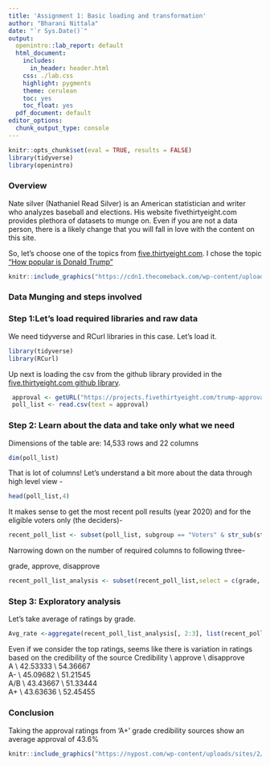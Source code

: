---
title: 'Assignment 1: Basic loading and transformation'
author: "Bharani Nittala"
date: "`r Sys.Date()`"
output:
  openintro::lab_report: default
  html_document:
    includes:
      in_header: header.html
    css: ./lab.css
    highlight: pygments
    theme: cerulean
    toc: yes
    toc_float: yes
  pdf_document: default
editor_options:
  chunk_output_type: console
---

```{r global_options, include=FALSE}
knitr::opts_chunk$set(eval = TRUE, results = FALSE)
library(tidyverse)
library(openintro)
```

### Overview

Nate silver (Nathaniel Read Silver) is an American statistician and writer who analyzes baseball and elections. His website fivethirtyeight.com provides plethora of datasets to munge on. Even if you are not a data person, there is a likely change that you will fall in love with the content on this site. 

So, let's choose one of the topics from [five.thirtyeight.com](https://data.fivethirtyeight.com/). I chose the topic ["How popular is Donald Trump"](https://projects.fivethirtyeight.com/trump-approval-ratings/) 

```{r fivethirtyeight, echo=FALSE, results="asis"}
knitr::include_graphics("https://cdn1.thecomeback.com/wp-content/uploads/sites/94/2018/04/FiveThirtyEight-April-17-2018-832x447.jpg")
```



### Data Munging and steps involved
### Step 1:Let's load required libraries and raw data

We need tidyverse and RCurl libraries in this case. Let's load it. 
```{r load-packages, message=FALSE}
library(tidyverse)
library(RCurl)
```


Up next is loading the csv from the github library provided in the  [five.thirtyeight.com github library](https://data.fivethirtyeight.com/).
```{r load-data, message=FALSE}
 approval <- getURL("https://projects.fivethirtyeight.com/trump-approval-data/approval_polllist.csv") 
 poll_list <- read.csv(text = approval)
```

### Step 2: Learn about the data and take only what we need

Dimensions of the table are:
14,533 rows and 22 columns
```{r dim poll_list}
dim(poll_list)
```


That is lot of columns! Let's understand a bit more about the data through high level view - 
```{r glimpse-data}
head(poll_list,4)
```



It makes sense to get the most recent poll results (year 2020) and for the eligible voters only (the deciders)- 
```{r recent"}
recent_poll_list <- subset(poll_list, subgroup == "Voters" & str_sub(startdate,-4) == "2020")
```


Narrowing down on the number of required columns to following three- 

grade, approve, disapprove
```{r required }
recent_poll_list_analysis <- subset(recent_poll_list,select = c(grade, approve, disapprove))
```


### Step 3: Exploratory analysis

Let's take average of ratings by grade. 

```{r average}
Avg_rate <-aggregate(recent_poll_list_analysis[, 2:3], list(recent_poll_list_analysis$grade), mean)
```

Even if we consider the top ratings, seems like there is variation in ratings based on the credibility of the source
Credibility \\    approve \\   disapprove <br/>
    A     \\      42.53333  \\ 54.36667 <br/>
    A-    \\      45.09682  \\ 51.21545 <br/>
   A/B    \\      43.43667  \\ 51.33444 <br/>
    A+    \\      43.63636  \\ 52.45455 <br/>


### Conclusion

Taking the approval ratings from 'A+' grade credibility sources show an average approval of 43.6%

```{r Trump, echo=FALSE, results="asis"}
knitr::include_graphics("https://nypost.com/wp-content/uploads/sites/2/2020/02/trump-gallup-56.jpg?quality=90&strip=all&w=618&h=410&crop=1")
```
